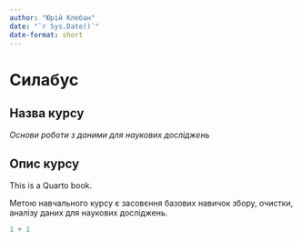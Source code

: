 ---
author: "Юрій Клебан"
date: "`r Sys.Date()`"
date-format: short
---

# Силабус {.unnumbered}

## Назва курсу

*Основи роботи з даними для наукових досліджень*

## Опис курсу

This is a Quarto book.

Метою навчального курсу є засовєння базових навичок збору, очистки, аналізу даних для наукових досліджень.

```{r}
1 + 1
```
